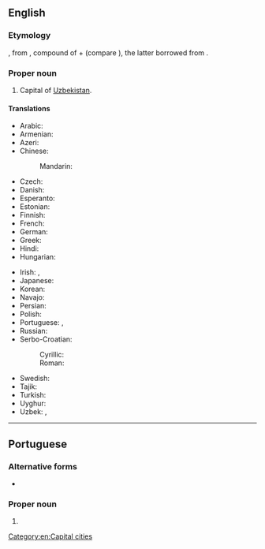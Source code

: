 ==English==
{{wikipedia}}

===Etymology===
{{borrowing|en|ru|Ташкент}}, from {{etyl|uz|en}} {{m|uz|Toshkent}}, compound of {{m|uz|tosh||stone}} + {{etyl|otk|en}} {{m|otk|kend||"city"}} (compare {{cog|tr|kent||}}), the latter borrowed from {{etyl|sog|en}} {{m|sog|kand||city}}.

===Proper noun===
{{en-proper noun}}

# Capital of [[Uzbekistan]].

====Translations====
{{trans-top|capital of Uzbekistan}}
* Arabic: {{t|ar|طَشْقَنْد|m}}
* Armenian: {{t|hy|Տաշքենդ}}
* Azeri: {{t+|az|Daşkənd}}
* Chinese:
*: Mandarin: {{t+|cmn|塔什干|tr=Tǎshígān|sc=Hani}}
* Czech: {{t+|cs|Taškent|m}}
* Danish: {{t|da|Tasjkent}}
* Esperanto: {{t+|eo|Taŝkento}}
* Estonian: {{t+|et|Toshkent}}
* Finnish: {{t+|fi|Taškent}}
* French: {{t+|fr|Tachkent}}
* German: {{t+|de|Taschkent|n}}
* Greek: {{t+|el|Τασκένδη}}
* Hindi: {{t|hi|ताशकंद|tr=tāśkand}}
* Hungarian: {{t+|hu|Taskent}}
{{trans-mid}}
* Irish: {{t|ga|Taiscint|f}}, {{t|ga|Tashkent}}
* Japanese: {{t|ja|タシケント|tr=Tashikento}}
* Korean: {{t+|ko|타슈켄트|tr=Tasyukenteu|sc=Hang}}
* Navajo: {{t|nv|Tʼashkʼen}}
* Persian: {{t|fa|تاشکند|tr=Tâškand}}
* Polish: {{t+|pl|Taszkent|m}}
* Portuguese: {{t+|pt|Tashkent|f}}, {{t|pt|Tasquente|f}}
* Russian: {{t+|ru|Ташке́нт|m}}
* Serbo-Croatian:
*: Cyrillic: {{t|sh|Ташкент|m|sc=Cyrl}}
*: Roman: {{t+|sh|Taškent|m}}
* Swedish: {{t|sv|Tasjkent}}
* Tajik: {{t+|tg|Тошканд|sc=Cyrl}}
* Turkish: {{t+|tr|Taşkent}}
* Uyghur: {{t|ug|تاشكەنت|sc=ug-Arab}}
* Uzbek: {{t|uz|Toshkent}}, {{t|uz|Тошкент|sc=Cyrl}}
{{trans-bottom}}

[[Category:en:Capital cities]]

----

==Portuguese==

===Alternative forms===
* {{l|pt|Tasquente}}

===Proper noun===
{{pt-proper noun|f}}

# {{place|pt|capital city|c/Uzbekistan|t1=Tashkent}}